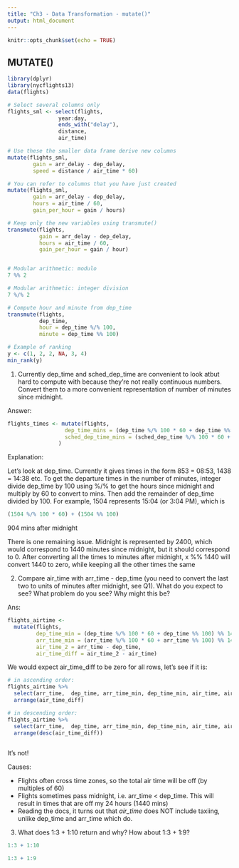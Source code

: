 ```yaml
---
title: "Ch3 - Data Transformation - mutate()"
output: html_document
---
```


```r
knitr::opts_chunk$set(echo = TRUE)
```

## MUTATE()

```r
library(dplyr)
library(nycflights13)
data(flights)

# Select several columns only
flights_sml <- select(flights,
                year:day,
                ends_with("delay"),
                distance,
                air_time)

# Use these the smaller data frame derive new columns
mutate(flights_sml,
        gain = arr_delay - dep_delay,
        speed = distance / air_time * 60)

# You can refer to columns that you have just created
mutate(flights_sml,
        gain = arr_delay - dep_delay,
        hours = air_time / 60,
        gain_per_hour = gain / hours)

# Keep only the new variables using transmute()
transmute(flights,
          gain = arr_delay - dep_delay,
          hours = air_time / 60,
          gain_per_hour = gain / hour)


# Modular arithmetic: modulo
7 %% 2

# Modular arithmetic: integer division
7 %/% 2

# Compute hour and minute from dep_time
transmute(flights,
          dep_time,
          hour = dep_time %/% 100,
          minute = dep_time %% 100)

# Example of ranking
y <- c(1, 2, 2, NA, 3, 4)
min_rank(y)
```


############################################################
############################################################

1) Currently dep_time and sched_dep_time are convenient to look atbut hard to compute with because they’re not really continuous numbers. Convert them to a more convenient representation of number of minutes since midnight.


Answer:

```r
flights_times <- mutate(flights,
                  dep_time_mins = (dep_time %/% 100 * 60 + dep_time %% 100) %% 1440,
                  sched_dep_time_mins = (sched_dep_time %/% 100 * 60 + sched_dep_time %% 100) %% 1440
                )
```


Explanation:


Let's look at dep_time. Currently it gives times in the form 853 = 08:53, 1438 = 14:38 etc. To get the departure times in the number of minutes, integer divide dep_time by 100 using %/% to get the hours since midnight and multiply by 60 to convert to mins. Then add the remainder of dep_time divided by 100. For example, 1504 represents 15:04 (or 3:04 PM), which is

```r
(1504 %/% 100 * 60) + (1504 %% 100)
```

904 mins after midnight

There is one remaining issue. Midnight is represented by 2400, which would correspond to 1440 minutes since midnight, but it should correspond to 0. After converting all the times to minutes after midnight, x %% 1440 will convert 1440 to zero, while keeping all the other times the same


############################################################
############################################################
2) Compare air_time with arr_time - dep_time (you need to convert the last two to units of minutes after midnight, see Q1). What do you expect to see? What problem do you see? Why might this be?

Ans:

```r

flights_airtime <- 
  mutate(flights,
         dep_time_min = (dep_time %/% 100 * 60 + dep_time %% 100) %% 1440,
         arr_time_min = (arr_time %/% 100 * 60 + arr_time %% 100) %% 1440,
         air_time_2 = arr_time - dep_time,
         air_time_diff = air_time_2 - air_time)

```

We would expect air_time_diff to be zero for all rows, let's see if it is:

```r
# in ascending order:
flights_airtime %>% 
  select(arr_time,  dep_time, arr_time_min, dep_time_min, air_time, air_time_2, air_time_diff ) %>% 
  arrange(air_time_diff) 

# in descending order:
flights_airtime %>% 
  select(arr_time,  dep_time, arr_time_min, dep_time_min, air_time, air_time_2, air_time_diff ) %>% 
  arrange(desc(air_time_diff))
  
```
It's not!

Causes:

- Flights often cross time zones, so the total air time will be off (by multiples of 60)
- Flights sometimes pass midnight, i.e. arr_time < dep_time. This will result in times that are off my 24 hours (1440 mins)
- Reading the docs, it turns out that *air_time* does NOT include taxiing, unlike dep_time and arr_time which do. 


############################################################
############################################################

3) What does 1:3 + 1:10 return and why? How about 1:3 + 1:9?

```r
1:3 + 1:10
```
```r
1:3 + 1:9
```

